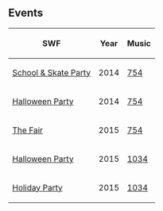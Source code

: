 {{CPW|Skatepark}}

== Events ==
<center>
{|class="wikitable"
!SWF!!Year!!Music
|-
|[[Media:RoomsSkatepark.swf|School & Skate Party]]||2014||[[Media:Music754.swf|754]]
|-
|[[Media:RoomsSkatepark-HalloweenParty2014.swf|Halloween Party]]||2014||[[Media:Music754.swf|754]]
|-
|[[Media:RoomsSkatepark-TheFair2015.swf|The Fair]]||2015||[[Media:Music754.swf|754]]
|-
|[[Media:Hallo15_skatepark.swf|Halloween Party]]||2015||[[Media:Music1034.swf|1034]]
|-
|[[Media:RoomsSkatepark-HolidayParty2015.swf|Holiday Party]]||2015||[[Media:Music1034.swf|1034]]
|}
</center>

{{Places}}
